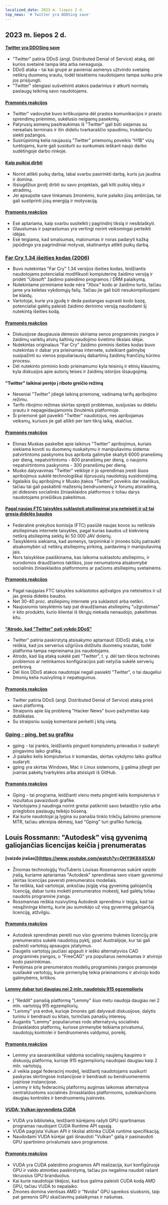 ```yaml
---
localized_date: 2023 m. liepos 2 d.
top_news: '# Twitter yra DDOSing save'
---
```


## 2023 m. liepos 2 d.

#### [Twitter yra DDOSing save](https://sfba.social/@sysop408/110639435788921057)

- "Twitter" patiria DDoS (angl. Distributed Denial of Service) ataką, dėl kurios svetainė tampa lėta arba nereaguoja.
- DDoS ataka - tai kai grupė ar pavieniai asmenys užtvindo svetainę netikrų duomenų srautu, todėl teisėtiems naudotojams tampa sunku prie jos prisijungti.
- "Twitter" stengiasi sušvelninti atakos padarinius ir atkurti normalų paslaugų teikimą savo naudotojams.

#### [Pramonės reakcijos](http://news.ycombinator.com/item?id=36553236)

- Twitter" vadovybė buvo kritikuojama dėl prastos komunikacijos ir prasto sprendimų priėmimo, sukėlusio neigiamų pasekmių.
- Patyrusių asmenų pasitraukimas iš "Twitter" gali būti siejamas su nerealiais terminais ir itin dideliu tvarkaraščio spaudimu, trukdančiu siekti pažangos.
- Susirūpinimą kelia naujausių "Twitter" priemonių poveikis "H1B" vizų turėtojams, kurie gali susidurti su sunkumais ieškant naujo darbo sudėtingoje darbo rinkoje.

#### [Kaip puikiai dirbti](http://paulgraham.com/greatwork.html)

- Norint atlikti puikų darbą, labai svarbu pasirinkti darbą, kuris jus jaudina ir domina.
- Išsiugdžius įprotį dirbti su savo projektais, gali kilti puikių idėjų ir atradimų.
- Jei apsupsite save tinkamais žmonėmis, kurie palaiko jūsų ambicijas, tai gali sustiprinti jūsų energiją ir motyvaciją.

#### [Pramonės reakcijos](http://news.ycombinator.com/item?id=36550615)

- Esė aptariama, kaip svarbu susitelkti į pagrindinį tikslą ir nesiblaškyti.
- Glaustumas ir paprastumas yra vertingi norint veiksmingai perteikti idėjas.
- Esė teigiama, kad smalsumas, malonumas ir noras padaryti kažką įspūdingo yra pagrindiniai motyvai, skatinantys atlikti puikų darbą.

### [Far Cry 1.34 išeities kodas (2006)](https://archive.org/details/far-cry-1.34-complete)

- Buvo nutekintas "Far Cry" 1.34 versijos išeities kodas, leidžiantis naudotojams potencialiai modifikuoti kompiuterinę žaidimo versiją ir pridėti "Ubisoft" žaidimo paleidimo programos / DRM palaikymą.
- Nutekintame pirminiame kode nėra "Xbox" kodo ar žaidimo turto, tačiau jame yra keletas vykdomųjų failų. Tačiau jie gali būti nesukompiliuojami be klaidų.
- Vartotojai, kurie yra įgudę ir deda pastangas suprasti kodo bazę, potencialiai galėtų paleisti žaidimo derinimo versiją naudodami šį nutekintą išeities kodą.

#### [Pramonės reakcijos](http://news.ycombinator.com/item?id=36547801)

- Diskusijose daugiausia dėmesio skiriama senos programinės įrangos ir žaidimų variklių atvirų šaltinių naudojimo švietimo tikslais idėjai.
- Nutekintas originalaus "Far Cry" žaidimo pirminis išeities kodas buvo nutekintas ir dabar yra prieinamas internete, suteikiant galimybę susipažinti su vienos populiariausių dabartinių žaidimų frančizių kūrimo procesu.
- Dėl nutekinto pirminio kodo prieinamumo kyla teisinių ir etinių klausimų, kyla diskusijos apie autorių teises ir žaidimų istorijos išsaugojimą.

#### "Twitter" laikinai perėjo į riboto greičio režimą

- Neseniai "Twitter" įdiegė laikiną priemonę, vadinamą tarifų apribojimo režimu.
- Tarifo ribojimo režimas skirtas spręsti problemas, susijusias su dideliu srautu ir nepageidaujamomis žinutėmis platformoje.
- Ši priemonė gali paveikti "Twitter" naudotojus, nes apribojamas veiksmų, kuriuos jie gali atlikti per tam tikrą laiką, skaičius.

#### [Pramonės reakcijos](http://news.ycombinator.com/item?id=36552324)

- Elonas Muskas paskelbė apie laikinus "Twitter" apribojimus, kuriais siekiama kovoti su duomenų nuskaitymu ir manipuliavimu sistema: patvirtintoms paskyroms bus apribota galimybė skaityti 6000 pranešimų per dieną, nepatvirtintoms - 600 pranešimų per dieną, o naujoms nepatvirtintoms paskyroms - 300 pranešimų per dieną.
- Musko dalyvavimas "Twitter" veikloje ir jo sprendimas įvesti šiuos apribojimus sukėlė technologiškai išprususių naudotojų susidomėjimą.
- Ilgalaikis šių apribojimų ir Musko įtakos "Twitter" poveikis dar neaiškus, tačiau tai gali paskatinti mažesnių bendruomenių ir forumų atsiradimą, jei didesnės socialinės žiniasklaidos platformos ir toliau darys naudotojams priešiškus pakeitimus.

#### [Pagal naujas FTC taisykles suklastoti atsiliepimai yra neteisėti ir už tai gresia didelės baudos](https://www.washingtonpost.com/technology/2023/06/30/fake-reviews-online-ftc/)

- Federalinė prekybos komisija (FTC) pasiūlė naujas kovos su netikrais atsiliepimais internete taisykles, pagal kurias baudos už kiekvieną netikrą atsiliepimą siektų iki 50 000 JAV dolerių.
- Taisyklėmis siekiama, kad asmenys, tarpininkai ir įmonės būtų patraukti atsakomybėn už netikrų atsiliepimų pirkimą, pardavimą ir manipuliavimą jais.
- Nors taisyklėse paaiškinama, kas laikoma suklastotu atsiliepimu, ir nurodomos draudžiamos taktikos, jose nenumatoma atsakomybė socialinės žiniasklaidos platformoms ar pačioms atsiliepimų svetainėms.

#### [Pramonės reakcijos](http://news.ycombinator.com/item?id=36556228)

- Pagal naująsias FTC taisykles suklastotos apžvalgos yra neteisėtos ir už jas gresia didelės baudos.
- Net 30-40 proc. atsiliepimų internete yra suklastoti arba netikri.
- Naujosiomis taisyklėmis taip pat draudžiamas atsiliepimų "užgrobimas" ir kito produkto, kurio klientai iš tikrųjų niekada nenaudojo, pakeitimas kitu.

#### ["Atrodo, kad "Twitter" pati vykdo DDoS"](https://sfba.social/@sysop408/110639474671754723)

- Twitter" patiria paskirstytą atsisakymo aptarnauti (DDoS) ataką, o tai reiškia, kad jos serverius užgriūva didžiulis duomenų srautas, todėl platforma tampa neprieinama jos naudotojams.
- Atrodo, kad šią ataką sukėlė pati "Twitter", t. y. dėl tam tikros techninės problemos ar netinkamos konfigūracijos pati netyčia sukėlė serverių perkrovą.
- Dėl šios DDoS atakos naudotojai negali pasiekti "Twitter", o tai daugeliui žmonių kelia nusivylimą ir nepatogumus.

#### [Pramonės reakcijos](http://news.ycombinator.com/item?id=36553762)

- Twitter patiria DDoS (angl. Distributed Denial of Service) ataką prieš savo platformą.
- Straipsnis apie šią problemą "Hacker News" buvo pažymėtas kaip dublikatas.
- Su straipsniu susiję komentarai perkelti į kitą vietą.

### [Gping - ping, bet su grafiku](https://github.com/orf/gping)

- gping - tai įrankis, leidžiantis pinguoti kompiuterių prievadus ir sudaryti pingavimo laiko grafiką.
- Ji palaiko kelis kompiuterius ir komandas, skirtas vykdymo laiko grafikui sudaryti.
- gping yra skirtas Windows, Mac ir Linux sistemoms, jį galima įdiegti per įvairias paketų tvarkykles arba atsisiųsti iš GitHub.

#### [Pramonės reakcijos](http://news.ycombinator.com/item?id=36548676)

- Gping - tai programa, leidžianti vienu metu pinginti kelis kompiuterius ir rezultatus pavaizduoti grafike.
- Vartotojams ji naudinga norint greitai patikrinti savo belaidžio ryšio arba prieglobos paslaugų teikėjo būseną.
- Kai kurie naudotojai ją lygina su panašia tinklo trikčių šalinimo priemone MTR, tačiau atkreipia dėmesį, kad "Gping" turi grafiko funkciją.

## Louis Rossmann: "Autodesk" visą gyvenimą galiojančias licencijas keičia į prenumeratas

#### [vaizdo įrašas]](https://www.youtube.com/watch?v=OHY9K8X45XA)

- Žinomas technologijų YouTuberis Louisas Rossmannas sukūrė vaizdo įrašą, kuriame aptariamas "Autodesk" sprendimas savo visam gyvenimui skirtas licencijas paversti prenumeratos modeliais.
- Tai reiškia, kad vartotojai, anksčiau įsigiję visą gyvenimą galiojančią licenciją, dabar turės mokėti prenumeratos mokestį, kad galėtų toliau naudotis programine įranga.
- Rossmannas reiškia nusivylimą Autodesk sprendimu ir teigia, kad tai nesąžininga klientų, kurie jau sumokėjo už visą gyvenimą galiojančią licenciją, atžvilgiu.

#### [Pramonės reakcijos](http://news.ycombinator.com/item?id=36547864)

- Autodesk sprendimas pereiti nuo viso gyvenimo trukmės licencijų prie prenumeratos sukėlė naudotojų pyktį, ypač Australijoje, kur tai gali pažeisti vartotojų apsaugos įstatymus.
- Daugelis vartotojų jaučiasi apgauti ir ieško alternatyvios CAD programinės įrangos, o "FreeCAD" yra populiarus nemokamas ir atvirojo kodo pasirinkimas.
- Perėjimas prie prenumeratos modelių programinės įrangos pramonėje susilaukė vartotojų, kurie pirmenybę teikia prieinamoms ir atvirojo kodo galimybėms, kritikos.

#### [Lemmy dabar turi daugiau nei 2 mln. naudotojų 915 egzempliorių](https://lemmymap.feddit.de)

- Į "Reddit" panašią platformą "Lemmy" šiuo metu naudoja daugiau nei 2 mln. vartotojų 915 egzempliorių.
- "Lemmy" yra erdvė, kurioje žmonės gali dalyvauti diskusijose, dalytis turiniu ir bendrauti su kitais, turinčiais panašių interesų.
- Augantis "Lemmy" populiarumas rodo alternatyvių socialinės žiniasklaidos platformų, kuriose pirmenybė teikiama privatumui, naudotojų kontrolei ir bendruomenės valdymui, poreikį.

#### [Pramonės reakcijos](http://news.ycombinator.com/item?id=36546425)

- Lemmy yra savarankiškai valdoma socialinių naujienų kaupimo ir diskusijų platforma, kurioje 915 egzempliorių naudojasi daugiau kaip 2 mln. vartotojų.
- Ji veikia pagal federacinį modelį, leidžiantį naudotojams susikurti paskyras skirtingose instancijose ir bendrauti su bendruomenėmis įvairiose instancijose.
- Lemmy ir kitų federacinių platformų augimas laikomas alternatyva centralizuotoms socialinės žiniasklaidos platformoms, suteikiančioms daugiau kontrolės ir bendruomenių įvairovės.

#### [VUDA: Vulkan įgyvendinta CUDA](https://github.com/jgbit/vuda)

- VUDA yra biblioteka, leidžianti kūrėjams rašyti GPU spartinamas programas naudojant CUDA Runtime API sąsają.
- VUDA pagrįsta Vulkan API ir tiksliai atitinka CUDA runtime specifikaciją.
- Naudodami VUDA kūrėjai gali išnaudoti "Vulkan" galią ir pasinaudoti GPU spartinimo privalumais savo programose.

#### [Pramonės reakcijos](http://news.ycombinator.com/item?id=36549637)

- VUDA yra CUDA paleidimo programos API realizacija, kuri konfigūruoja GPU ir valdo atminties paskirstymą, tačiau jos negalima naudoti rašant tikruosius GPU branduolius.
- Kai kurie naudotojai tikėjosi, kad bus galima paleisti CUDA kodą AMD GPU, tačiau VUDA to nepalaiko.
- Žmones domina vientisas AMD ir "Nvidia" GPU sąveikos sluoksnis, taip pat geresnis GPU skaičiavimų palaikymas ir našumas.
